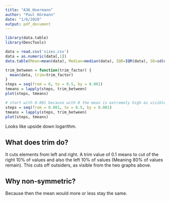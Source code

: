 ```yaml
---
title: "A36_Hoermann"
author: "Paul Hörmann"
date: "1/6/2020"
output: pdf_document
---
```

```r
library(data.table)
library(DescTools)
```

```r
data = read.csv('sizes.csv')
data = as.numeric(data[,1])
data.table(Mean=mean(data), Median=median(data), IQR=IQR(data), SD=sd(data), Max=max(data), Min=min(data))
```


```r
trim_between = function(trim_factor) {
  mean(data, trim=trim_factor)
}
steps = seq(from = 0, to = 0.5, by = 0.001)
tmeans = lapply(steps, trim_between)
plot(steps, tmeans)
```

```r
# start with 0.001 because with 0 the mean is extremely high as visible above
steps = seq(from = 0.001, to = 0.5, by = 0.001)
tmeans = lapply(steps, trim_between)
plot(steps, tmeans)
```

Looks like upside down logarithm.

## What does trim do?
It cuts elements from left and right. A trim value of 0.1 means to cut of the right 10% of values and also the left 10% of values (Meaning 80% of values remain). This cuts off outsiders, as visible from the two graphs above.

## Why non-symmetric?
Because then the mean would more or less stay the same.